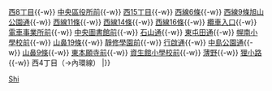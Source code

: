 {{鐵道路線|
| 模板名稱 = 札幌市電
| 名稱 = [[File:ST Logo.svg|20px|札幌市交通局|link=札幌市交通局]] [[札幌市電]] <small>一條線、山鼻西線、山鼻線、都心線</small>
| 代表色 = green
| 背景顏色 = #ffffff
| 車站列表 = （外環線←）[[西4丁目停留場|西4丁目]]{{-w}} [[西8丁目停留場|西8丁目]]{{-w}} [[中央區役所前停留場|中央區役所前]]{{-w}} [[西15丁目停留場|西15丁目]]{{-w}} [[西線6條停留場|西線6條]]{{-w}} [[西線9條旭山公園通停留場|西線9條旭山公園通]]{{-w}} [[西線11條停留場|西線11條]]{{-w}} [[西線14條停留場|西線14條]]{{-w}} [[西線16條停留場|西線16條]]{{-w}} [[纜車入口停留場|纜車入口]]{{-w}} [[電車事業所前停留場|電車事業所前]]{{-w}} [[中央圖書館前停留場|中央圖書館前]]{{-w}} [[石山通停留場|石山通]]{{-w}} [[東屯田通停留場|東屯田通]]{{-w}} [[幌南小學校前停留場|幌南小學校前]]{{-w}} [[山鼻19條停留場|山鼻19條]]{{-w}} [[靜修學園前停留場|靜修學園前]]{{-w}} [[行啟通停留場|行啟通]]{{-w}} [[中島公園通停留場|中島公園通]]{{-w}} [[山鼻9條停留場|山鼻9條]]{{-w}} [[東本願寺前停留場|東本願寺前]]{{-w}} [[資生館小學校前停留場|資生館小學校前]]{{-w}} [[薄野停留場|薄野]]{{-w}} [[狸小路停留場|狸小路]]{{-w}} 西4丁目（→內環線）
|}}<noinclude>
[[Category:札幌市交通局路線模板|Shi]]

</noinclude>